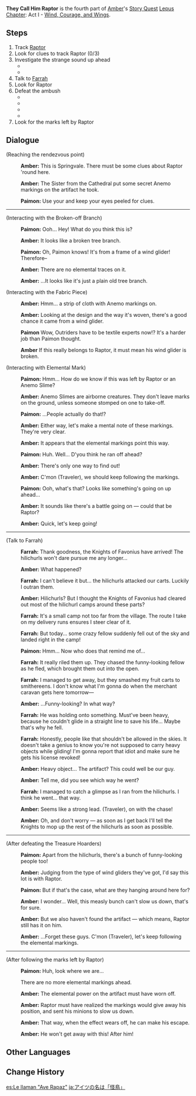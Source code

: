 {{Quest Infobox
|image         = Story Quest Amber A1 They Call Him Raptor.png
|id            = 00484
|type          = Story
|chapter       = Lepus Chapter
|actNum        = I
|part          = 4
|act           = Wind, Courage, and Wings
|character     = Amber
|startLocation = [[Springvale]], [[Mondstadt]]
|region        = Mondstadt
|area          = Windwail Highland
|subarea       = Springvale
|prev          = Mondstadt Glider
|next          = Outrider Style
|exp           = 275
|mora          = 6,175
|other         = {{Card|Adventurer's Experience|3}}{{Card|Fine Enhancement Ore|7}}
|characters    = Amber;Farrah;Paimon;Traveler
|voiced        = yes
}}
'''They Call Him Raptor''' is the fourth part of [[Amber]]'s [[Story Quest]] [[Lepus Chapter]]: Act I - [[Wind, Courage, and Wings]].

==Steps==
# Track [[Raptor]]
# Look for clues to track Raptor (0/3)
# Investigate the strange sound up ahead
#* {{Enemy|Hilichurl|x=1}}
#* {{Enemy|Wooden Shield Hilichurl Guard|x=1}}
# Talk to [[Farrah]]
# Look for Raptor
# Defeat the ambush
#* {{Enemy|Treasure Hoarders: Cryo Potioneer|x=1}}
#* {{Enemy|Treasure Hoarders: Gravedigger|x=1}}
#* {{Enemy|Treasure Hoarders: Hydro Potioneer|x=1}}
#* {{Enemy|Treasure Hoarders: Scout|x=2}}
# Look for the marks left by Raptor

==Dialogue==
{{Quest Description|During the exam, you were mistaken for the thief [[Raptor]] by [[Otto]], a Knight of Favonius, and were stopped. After clearing the misunderstanding, you volunteer to help arrest Raptor &mdash; and so begins the chase.}}
{{Dialogue start}}
;(Reaching the rendezvous point)
:{{A|vo ablq004 2 ambor 01.ogg}} '''Amber:''' This is Springvale. There must be some clues about Raptor 'round here.
:{{A|vo ablq004 2 ambor 02.ogg}} '''Amber:''' The Sister from the Cathedral put some secret Anemo markings on the artifact he took.
:{{A|vo ablq004 2 paimon 01.ogg}} '''Paimon:''' Use your {{Color|buzzword|Elemental Sight}} and keep your eyes peeled for clues.

----

;(Interacting with the Broken-off Branch)
:{{A|vo ablq004 3 paimon 01c.ogg}} '''Paimon:''' Ooh... Hey! What do you think this is?
:{{A|vo ablq004 3 ambor 03c.ogg}} '''Amber:''' It looks like a broken tree branch.
:{{A|vo ablq004 3 paimon 01c 1.ogg}} '''Paimon:''' Oh, Paimon knows! It's from a frame of a wind glider! Therefore–
:{{A|vo ablq004 3 ambor 03c 1.ogg}} '''Amber:''' There are no elemental traces on it.
:{{A|vo ablq004 3 ambor 03c 2.ogg}} '''Amber:''' ...It looks like it's just a plain old tree branch.

;(Interacting with the Fabric Piece)
:{{A|vo ablq004 3 ambor 03b.ogg}} '''Amber:''' Hmm... a strip of cloth with Anemo markings on.
:{{A|vo ablq004 3 ambor 03b 1.ogg}} '''Amber:''' Looking at the design and the way it's woven, there's a good chance it came from a wind glider.
:{{A|vo ablq004 3 paimon 01b.ogg}} '''Paimon''' Wow, Outriders have to be textile experts now!? It's a harder job than Paimon thought.
:{{A|vo ablq004 3 ambor 03b 2.ogg}} '''Amber''' If this really belongs to Raptor, it must mean his wind glider is broken.

;(Interacting with Elemental Mark)
:{{A|vo ablq004 3 paimon 01a.ogg}} '''Paimon:''' Hmm... How do we know if this was left by Raptor or an Anemo Slime?
:{{A|vo ablq004 3 ambor 03a.ogg}} '''Amber:''' Anemo Slimes are airborne creatures. They don't leave marks on the ground, unless someone stomped on one to take-off.
:{{A|vo ablq004 3 paimon 01a 1.ogg}} '''Paimon:''' ...People actually do that!?
:{{A|vo ablq004 3 ambor 03a 1.ogg}} '''Amber:''' Either way, let's make a mental note of these markings. They're very clear.

:{{A|vo ablq004 4 ambor 01.ogg}} '''Amber:''' It appears that the elemental markings point this way.
:{{A|vo ablq004 4 paimon 01.ogg}} '''Paimon:''' Huh. Well... D'you think he ran off ahead?
:{{A|vo ablq004 4 ambor 02.ogg}} '''Amber:''' There's only one way to find out!
:{{A|vo ablq004 4 ambor 03.ogg}} '''Amber:''' C'mon (Traveler), we should keep following the markings.
:{{A|vo ablq004 5 paimon 01.ogg}} '''Paimon:''' Ooh, what's that? Looks like something's going on up ahead...
:{{A|vo ablq004 4 ambor 04.ogg}} '''Amber:''' It sounds like there's a battle going on &mdash; could that be Raptor?
:{{A|vo ablq004 4 ambor 05.ogg}} '''Amber:''' Quick, let's keep going!

----

;(Talk to Farrah)
:{{A|vo ablq004 5 farrah 01.ogg}} '''Farrah:''' Thank goodness, the Knights of Favonius have arrived! The hilichurls won't dare pursue me any longer...
:{{A|vo ablq004 5 ambor 01.ogg}} '''Amber:''' What happened?
:{{A|vo ablq004 5 farrah 02.ogg}} '''Farrah:''' I can't believe it but... the hilichurls attacked our carts. Luckily I outran them.
:{{A|vo ablq004 5 ambor 02.ogg}} '''Amber:''' Hilichurls? But I thought the Knights of Favonius had cleared out most of the hilichurl camps around these parts?
:{{A|vo ablq004 5 farrah 03.ogg}} '''Farrah:''' It's a small camp not too far from the village. The route I take on my delivery runs ensures I steer clear of it.
:{{A|vo ablq004 5 farrah 04.ogg}} '''Farrah:''' But today... some crazy fellow suddenly fell out of the sky and landed right in the camp!
:{{A|vo ablq004 5 paimon 02.ogg}} '''Paimon:''' Hmm... Now who does that remind me of...
:{{A|vo ablq004 5 farrah 05.ogg}} '''Farrah:''' It really riled them up. They chased the funny-looking fellow as he fled, which brought them out into the open.
:{{A|vo ablq004 5 farrah 06.ogg}} '''Farrah:''' I managed to get away, but they smashed my fruit carts to smithereens. I don't know what I'm gonna do when the merchant caravan gets here tomorrow&mdash;
:{{A|vo ablq004 5 ambor 03.ogg}} '''Amber:''' ...Funny-looking? In what way?
:{{A|vo ablq004 5 farrah 07.ogg}} '''Farrah:''' He was holding onto something. Must've been heavy, because he couldn't glide in a straight line to save his life... Maybe that's why he fell.
:{{A|vo ablq004 5 farrah 08.ogg}} '''Farrah:''' Honestly, people like that shouldn't be allowed in the skies. It doesn't take a genius to know you're not supposed to carry heavy objects while gliding! I'm gonna report that idiot and make sure he gets his license revoked!
:{{A|vo ablq004 5 ambor 04.ogg}} '''Amber:''' Heavy object... The artifact? This could well be our guy.
:{{A|vo ablq004 5 ambor 05.ogg}} '''Amber:''' Tell me, did you see which way he went?
:{{A|vo ablq004 5 farrah 09.ogg}} '''Farrah:''' I managed to catch a glimpse as I ran from the hilichurls. I think he went... that way.
:{{A|vo ablq004 5 ambor 06.ogg}} '''Amber:''' Seems like a strong lead. (Traveler), on with the chase!
:{{A|vo ablq004 5 ambor 07.ogg}} '''Amber:''' Oh, and don't worry &mdash; as soon as I get back I'll tell the Knights to mop up the rest of the hilichurls as soon as possible.

----

;(After defeating the Treasure Hoarders)
:{{A|vo ablq004 6 paimon 01.ogg}} '''Paimon:''' Apart from the hilichurls, there's a bunch of funny-looking people too!
:{{A|vo ablq004 6 ambor 01.ogg}} '''Amber:''' Judging from the type of wind gliders they've got, I'd say this lot is with Raptor.
:{{A|vo ablq004 6 paimon 02.ogg}} '''Paimon:''' But if that's the case, what are they hanging around here for?
:{{A|vo ablq004 6 ambor 02.ogg}} '''Amber:''' I wonder... Well, this measly bunch can't slow us down, that's for sure.
:{{A|vo ablq004 6 ambor 03.ogg}} '''Amber:''' But we also haven't found the artifact &mdash; which means, Raptor still has it on him.
:{{A|vo ablq004 6 ambor 04.ogg}} '''Amber:''' ...Forget these guys. C'mon (Traveler), let's keep following the elemental markings.

----

;(After following the marks left by Raptor)
:{{A|vo ablq004 7 paimon 01.ogg}} '''Paimon:''' Huh, look where we are...
:{{DIcon}} There are no more elemental markings ahead.
:{{A|vo ablq004 7 ambor 01.ogg}} '''Amber:''' The elemental power on the artifact must have worn off.
:{{A|vo ablq004 7 ambor 02.ogg}} '''Amber:''' Raptor must have realized the markings would give away his position, and sent his minions to slow us down.
:{{A|vo ablq004 7 ambor 03.ogg}} '''Amber:''' That way, when the effect wears off, he can make his escape.
:{{A|vo ablq004 7 ambor 04.ogg}} '''Amber:''' He won't get away with this! After him!
{{Dialogue end}}

==Other Languages==
{{Other Languages
|en      = They Call Him Raptor
|zhs     = 那家伙叫「怪鸟」
|zhs_rm  = Nà Jiāhuo Jiào "Guài Niǎo"
|zht     = 那傢伙叫「怪鳥」
|zht_rm  = Nà Jiāhuo Jiào "Guài Niǎo"
|zh_tl   = That Guy Is Called "Strange Bird"
|ja      = アイツの名は「怪鳥」
|ja_rm   = Aitsu no Na wa "Kaichou"
|ja_tl   = His name is "Mysterious Bird"
|ko      = 녀석의 이름은 「괴조」
|ko_rm   = Nyeoseok-ui Ireum-eun "Goejo"
|ko_tl   = His name is "Monstrous Bird"
|es      = Le llaman “Ave Rapaz”
|es_tl   = They Call Him "Raptor"
|fr      = On l'appelle le «&nbsp;Rapace&nbsp;».
|fr_tl   = He is called the "Raptor".
|ru      = Его называют Птеродактилем
|ru_tl   = They Call Him Pterodactyl
|th      = พวกเขาเรียกหมอนั่นว่า Raptor
|th_rm   = 
|th_tl   = 
|vi      = Tên Hắn Là "Quái Điểu"
|vi_tl   = 
|de      = Das ist ein „komischer Vogel“
|de_tl   = That is a "Weird Bird"
|id      = Mereka Memanggilnya Raptor
|id_tl   = They Call Him Raptor
|pt      = Eles o chamam de "Raptor"
|pt_tl   = They Call Him "Raptor"
|tr      = Ona Avcı Diyorlar
|tr_tl   = 
|it      = Lo chiamano Raptor
|it_tl   = 
}}

==Change History==
{{Change History|1.0}}

[[es:Le llaman "Ave Rapaz"]]
[[ja:アイツの名は「怪鳥」]]